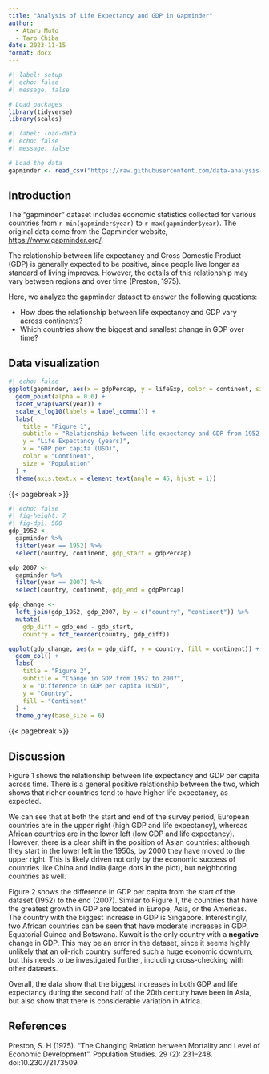 ```yaml
---
title: "Analysis of Life Expectancy and GDP in Gapminder"
author:
  - Ataru Muto
  - Taro Chiba
date: 2023-11-15
format: docx
---
```


```r
#| label: setup
#| echo: false
#| message: false

# Load packages
library(tidyverse)
library(scales)
```

```r
#| label: load-data
#| echo: false
#| message: false

# Load the data
gapminder <- read_csv("https://raw.githubusercontent.com/data-analysis-chiba-2023/day04-tidy/main/data_raw/gapminder.csv")
```

## Introduction

The "gapminder" dataset includes economic statistics collected for various countries from `r min(gapminder$year)` to `r max(gapminder$year)`. The original data come from the Gapminder website, <https://www.gapminder.org/>.

The relationship between life expectancy and Gross Domestic Product (GDP) is generally expected to be positive, since people live longer as standard of living improves. However, the details of this relationship may vary between regions and over time (Preston, 1975).

Here, we analyze the gapminder dataset to answer the following questions:

- How does the relationship between life expectancy and GDP vary across continents?
- Which countries show the biggest and smallest change in GDP over time?

## Data visualization

```r
#| echo: false
ggplot(gapminder, aes(x = gdpPercap, y = lifeExp, color = continent, size = pop)) +
  geom_point(alpha = 0.6) +
  facet_wrap(vars(year)) +
  scale_x_log10(labels = label_comma()) +
  labs(
    title = "Figure 1",
    subtitle = "Relationship between life expectancy and GDP from 1952 to 2007",
    y = "Life Expectancy (years)",
    x = "GDP per capita (USD)",
    color = "Continent",
    size = "Population"
  ) +
  theme(axis.text.x = element_text(angle = 45, hjust = 1))
```

{{< pagebreak >}}

```r
#| echo: false
#| fig-height: 7
#| fig-dpi: 500
gdp_1952 <-
  gapminder %>%
  filter(year == 1952) %>%
  select(country, continent, gdp_start = gdpPercap)

gdp_2007 <-
  gapminder %>%
  filter(year == 2007) %>%
  select(country, continent, gdp_end = gdpPercap)

gdp_change <-
  left_join(gdp_1952, gdp_2007, by = c("country", "continent")) %>%
  mutate(
    gdp_diff = gdp_end - gdp_start,
    country = fct_reorder(country, gdp_diff))

ggplot(gdp_change, aes(x = gdp_diff, y = country, fill = continent)) +
  geom_col() +
  labs(
    title = "Figure 2",
    subtitle = "Change in GDP from 1952 to 2007",
    x = "Difference in GDP per capita (USD)",
    y = "Country",
    fill = "Continent"
  ) +
  theme_grey(base_size = 6)
```

{{< pagebreak >}}

## Discussion

Figure 1 shows the relationship between life expectancy and GDP per capita across time. There is a general positive relationship between the two, which shows that richer countries tend to have higher life expectancy, as expected.

We can see that at both the start and end of the survey period, European countries are in the upper right (high GDP and life expectancy), whereas African countries are in the lower left (low GDP and life expectancy). However, there is a clear shift in the position of Asian countries: although they start in the lower left in the 1950s, by 2000 they have moved to the upper right. This is likely driven not only by the economic success of countries like China and India (large dots in the plot), but neighboring countries as well.

Figure 2 shows the difference in GDP per capita from the start of the dataset (1952) to the end (2007). Similar to Figure 1, the countries that have the greatest growth in GDP are located in Europe, Asia, or the Americas. The country with the biggest increase in GDP is Singapore.
Interestingly, two African countries can be seen that have moderate increases in GDP, Equatorial Guinea and Botswana. Kuwait is the only country with a **negative** change in GDP. This may be an error in the dataset, since it seems highly unlikely that an oil-rich country suffered such a huge economic downturn, but this needs to be investigated further, including cross-checking with other datasets.

Overall, the data show that the biggest increases in both GDP and life expectancy during the second half of the 20th century have been in Asia, but also show that there is considerable variation in Africa.

## References

Preston, S. H (1975). “The Changing Relation between Mortality and Level of Economic Development”. Population Studies. 29 (2): 231–248. doi:10.2307/2173509.